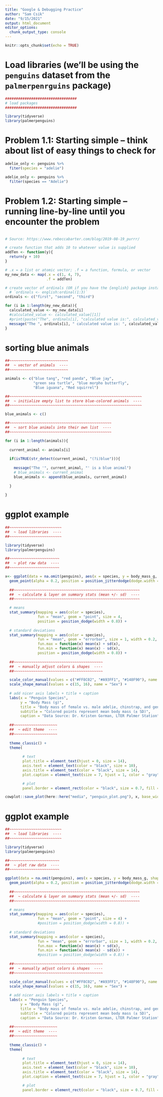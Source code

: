 ```yaml
---
title: "Google & Debugging Practice"
author: "Sam Csik"
date: "9/15/2021"
output: html_document
editor_options: 
  chunk_output_type: console
---
```


```r
knitr::opts_chunk$set(echo = TRUE)
```

# Load libraries (we'll be using the `penguins` dataset from the `palmerpenrguins` package)
```r
#################################
# load packages
#################################

library(tidyverse)
library(palmerpenguins)
```

# Problem 1.1: Starting simple -- think about list of easy things to check for
```r
adelie_only <- penguins %>% 
  fiter(species = "adelie")

adelie_only <- penguins %>% 
  filter(species == "Adelie")
```

# Problem 1.2: Starting simple -- running line-by-line until you encounter the problem
```r

```

```r
# Source: https://www.rebeccabarter.com/blog/2019-08-19_purrr/ 

# create function that adds 10 to whatever value is supplied
addTen <- function(y){
  return(y + 10)
}

# .x = a list or atomic vector; .f = a function, formula, or vector
my_new_data <- map(.x = c(1, 4, 7), 
                   .f = addTen)

# create vector of ordinals (OR if you have the {english} package installed, you can use the following code:
  # `ordinals <- english:ordinal(1:3)`
ordinals <- c("first", "second", "third")

for (i in 1:length(my_new_data)){
  calculated_value <- my_new_data[i]
  #calculated_value <- calculated_value[[1]]
  #print(paste("The", ordinals[i], "calculated value is:", calculated_value))
  message("The ", ordinals[i], " calculated value is: ", calculated_value)
}

```

# sorting blue animals
```r
##~~~~~~~~~~~~~~~~~~~~~~~~~~~
##  ~ vector of animals  ----
##~~~~~~~~~~~~~~~~~~~~~~~~~~~

animals <- c("blue tang", "red panda", "Blue jay",
             "green sea turtle", "blue morpho butterfly", 
             "Blue iguana", "Red squirrel")

##~~~~~~~~~~~~~~~~~~~~~~~~~~~~~~~~~~~~~~~~~~~~~~~~~~~~~~~~~~~~~
##  ~ initialize empty list to store blue-colored animals  ----
##~~~~~~~~~~~~~~~~~~~~~~~~~~~~~~~~~~~~~~~~~~~~~~~~~~~~~~~~~~~~~

blue_animals <- c()

##~~~~~~~~~~~~~~~~~~~~~~~~~~~~~~~~~~~~~~~~~~~~~~~
##  ~ sort blue animals into their own list  ----
##~~~~~~~~~~~~~~~~~~~~~~~~~~~~~~~~~~~~~~~~~~~~~~~

for (i in 1:length(animals)){
  
  current_animal <- animals[i]
  
  if(isTRUE(str_detect(current_animal, "(?i)blue"))){
    
    message("The '", current_animal, "' is a blue animal")
    # blue_animals <- current_animal
    blue_animals <- append(blue_animals, current_animal)
    
  }
  
}

```

# ggplot example
```r
##~~~~~~~~~~~~~~~~~~~~~~~~
##  ~ load libraries  ----
##~~~~~~~~~~~~~~~~~~~~~~~~

library(tidyverse)
library(palmerpenguins)

##~~~~~~~~~~~~~~~~~~~~~~~
##  ~ plot raw data  ----
##~~~~~~~~~~~~~~~~~~~~~~~

x<- ggplot(data = na.omit(penguins), aes(x = species, y = body_mass_g, shape = sex)) +
  geom_point(alpha = 0.2, position = position_jitterdodge(dodge.width = 0.8)) + 
  
  ##~~~~~~~~~~~~~~~~~~~~~~~~~~~~~~~~~~~~~~~~~~~~~~~~~~~~~~~~~~
  ##  ~ calculate & layer on summary stats (mean +/- sd)  ----
  ##~~~~~~~~~~~~~~~~~~~~~~~~~~~~~~~~~~~~~~~~~~~~~~~~~~~~~~~~~~

  # means
  stat_summary(mapping = aes(color = species),
               fun = "mean", geom = "point", size = 4,
               position = position_dodge(width = 0.8)) +
  
  # standard deviations
  stat_summary(mapping = aes(color = species),
               fun = "mean", geom = "errorbar", size = 1, width = 0.2,
               fun.max = function(x) mean(x) + sd(x),
               fun.min = function(x) mean(x) - sd(x),
               position = position_dodge(width = 0.8)) +
  
  ##~~~~~~~~~~~~~~~~~~~~~~~~~~~~~~~~~~~~~~~~~
  ##  ~ manually adjust colors & shapes  ----
  ##~~~~~~~~~~~~~~~~~~~~~~~~~~~~~~~~~~~~~~~~~

  scale_color_manual(values = c("#FF8C02", "#A93FF1", "#148F90"), name = "Species") + 
  scale_shape_manual(values = c(15, 16), name = "Sex") + 
  
  # add nicer axis labels + title + caption
  labs(x = "Penguin Species", 
       y = "Body Mass (g)",
       title = "Body mass of female vs. male adelie, chinstrap, and gentoo penguins",
       subtitle = "Colored points represent mean body mass (± SD)",
       caption = "Data Source: Dr. Kristen Gorman, LTER Palmer Station") +
  
  ##~~~~~~~~~~~~~~~~~~~~
  ##  ~ edit theme  ----
  ##~~~~~~~~~~~~~~~~~~~~
 
  theme_classic() + 
  theme(
    
        # text
        plot.title = element_text(hjust = 0, size = 14),
        axis.text = element_text(color = "black", size = 10),
        axis.title = element_text(color = "black", size = 14),
        plot.caption = element_text(size = 7, hjust = 1, color = "gray", face = "italic"),

        # plot
        panel.border = element_rect(color = "black", size = 0.7, fill = NA))

cowplot::save_plot(here::here("media", "penguin_plot.png"), x, base_width = 7, base_height = 6)
```

# ggplot example
```r
##~~~~~~~~~~~~~~~~~~~~~~~~
##  ~ load libraries  ----
##~~~~~~~~~~~~~~~~~~~~~~~~

library(tidyverse)
library(palmerpenguins)

##~~~~~~~~~~~~~~~~~~~~~~~
##  ~ plot raw data  ----
##~~~~~~~~~~~~~~~~~~~~~~~

ggplot(data = na.omit(penguins), aes(x = species, y = body_mass_g, shape = sex)) +
  geom_point(alpha = 0.2, position = position_jitterdodge(dodge.width = 0.8)) + 
  
  ##~~~~~~~~~~~~~~~~~~~~~~~~~~~~~~~~~~~~~~~~~~~~~~~~~~~~~~~~~~
  ##  ~ calculate & layer on summary stats (mean +/- sd)  ----
  ##~~~~~~~~~~~~~~~~~~~~~~~~~~~~~~~~~~~~~~~~~~~~~~~~~~~~~~~~~~

  # means
  stat_summary(mapping = aes(color = species),
               fun = "mean", geom = "point", size = 4) +
               #position = position_dodge(width = 0.8)) +
  
  # standard deviations
  stat_summary(mapping = aes(color = species),
               fun = "mean", geom = "errorbar", size = 1, width = 0.2,
               fun.max = function(x) mean(x) + sd(x),
               fun.min = function(x) mean(x) - sd(x)) +
               #position = position_dodge(width = 0.8)) +
  
  ##~~~~~~~~~~~~~~~~~~~~~~~~~~~~~~~~~~~~~~~~~
  ##  ~ manually adjust colors & shapes  ----
  ##~~~~~~~~~~~~~~~~~~~~~~~~~~~~~~~~~~~~~~~~~

  scale_color_manual(values = c("#FF8C02", "#A93FF1", "#148F90"), name = "Species") + 
  scale_shape_manual(values = c(15, 16), name = "Sex") +
  
  # add nicer axis labels + title + caption
  labs(x = "Penguin Species", 
       y = "Body Mass (g)",
       title = "Body mass of female vs. male adelie, chinstrap, and gentoo penguins",
       subtitle = "Colored points represent mean body mass (± SD)",
       caption = "Data Source: Dr. Kristen Gorman, LTER Palmer Station") +
  
  ##~~~~~~~~~~~~~~~~~~~~
  ##  ~ edit theme  ----
  ##~~~~~~~~~~~~~~~~~~~~
 
  theme_classic() + 
  theme(
    
        # text
        plot.title = element_text(hjust = 0, size = 14),
        axis.text = element_text(color = "black", size = 10),
        axis.title = element_text(color = "black", size = 14),
        plot.caption = element_text(size = 7, hjust = 1, color = "gray", face = "italic"),

        # plot
        panel.border = element_rect(color = "black", size = 0.7, fill = NA))

```

